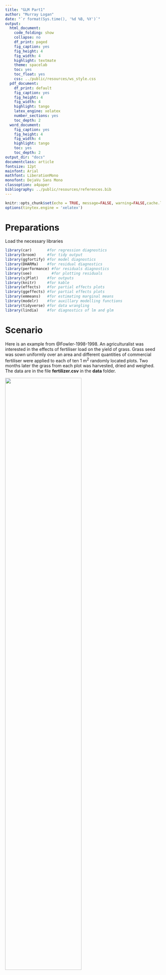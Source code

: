 ```yaml
---
title: "GLM Part1"
author: "Murray Logan"
date: "`r format(Sys.time(), '%d %B, %Y')`"
output:
  html_document:
    code_folding: show
    collapse: no
    df_print: paged
    fig_caption: yes
    fig_height: 4
    fig_width: 4
    highlight: textmate
    theme: spacelab
    toc: yes
    toc_float: yes
    css: ../public/resources/ws_style.css
  pdf_document:
    df_print: default
    fig_caption: yes
    fig_height: 4
    fig_width: 4
    highlight: tango
    latex_engine: xelatex
    number_sections: yes
    toc_depth: 2
  word_document:
    fig_caption: yes
    fig_height: 4
    fig_width: 4
    highlight: tango
    toc: yes
    toc_depth: 2
output_dir: "docs"
documentclass: article
fontsize: 12pt
mainfont: Arial
mathfont: LiberationMono
monofont: DejaVu Sans Mono
classoption: a4paper
bibliography: ../public/resources/references.bib
---
```


```r
knitr::opts_chunk$set(echo = TRUE, message=FALSE, warning=FALSE,cache.lazy = FALSE, tidy='styler')
options(tinytex.engine = 'xelatex')
```
                  
# Preparations

Load the necessary libraries

```r
library(car)       #for regression diagnostics
library(broom)     #for tidy output
library(ggfortify) #for model diagnostics
library(DHARMa)    #for residual diagnostics
library(performance) #for residuals diagnostics
library(see)         #for plotting residuals
library(sjPlot)    #for outputs
library(knitr)     #for kable
library(effects)   #for partial effects plots
library(ggeffects) #for partial effects plots
library(emmeans)   #for estimating marginal means
library(modelr)    #for auxillary modelling functions
library(tidyverse) #for data wrangling
library(lindia)    #for diagnostics of lm and glm
```

# Scenario

Here is an example from @Fowler-1998-1998. An agriculturalist was interested in
the effects of fertiliser load on the yield of grass.  Grass seed was sown
uniformly over an area and different quantities of commercial fertiliser were
applied to each of ten 1 m<sup>2</sup> randomly located plots.  Two months later
the grass from each plot was harvested, dried and weighed.  The data are in the
file **fertilizer.csv** in the **data** folder.

![](../public/resources/turf.jpg){width=70%}

| FERTILIZER   | YIELD   |
| ------------ | ------- |
| 25           | 84      |
| 50           | 80      |
| 75           | 90      |
| 100          | 154     |
| 125          | 148     |
| \...         | \...    |

---------------- ---------------------------------------------------
**FERTILIZER**:  Mass of fertiliser (g.m^-2^) - Predictor variable
**YIELD**:       Yield of grass (g.m^-2^) - Response variable
---------------- ---------------------------------------------------

 
The aim of the analysis is to investigate the relationship between fertiliser
concentration and grass yield.

# Read in the data

<div class='HIDDEN'> We will start off by reading in the Fertiliser data.  There
are many functions in R that can read in a CSV file.  We will use a the
`read_csv()` function as it is part of the tidyverse ecosystem.  </div>

```r
fert = read_csv('../public/data/fertilizer.csv', trim_ws=TRUE)
```

<div class='HIDDEN'> After reading in a dataset, it is always a good idea to
quickly explore a few summaries in order to ascertain whether the imported data
are correctly transcribed. In particular, we should pay attention to whether
there are any unexpected missing values and ensure that each variable (column)
has the expected class (e.g. that variables we expected to be considered numbers
are indeed listed as either `<dbl>` or `<int>` and not `<char>`).  </div>

```r
glimpse(fert)
## Explore the first 6 rows of the data
head(fert)
str(fert)
```

# Exploratory data analysis

<div class='HIDDEN'> The individual responses ($y_i$, observed yields) are each
expected to have been **independently** drawn from normal (**Gaussian**)
distributions ($\mathcal{N}$). These distributions represent all the possible
yields we could have obtained at the specific ($i^th$) level of Fertiliser.
Hence the $i^th$ yield observation is expected to have been drawn from a normal
distribution with a mean of $\mu_i$.

Although each distribution is expected to come from populations that differ in
their means, we assume that all of these distributions have the **same
variance** ($\sigma^2$).

</div>

Model formula:
$$
y_i \sim{} \mathcal{N}(\mu_i, \sigma^2)\\
\mu_i = \beta_0 + \beta_1 x_i
$$

where $y_i$ represents the $i$ observed values, $\beta_0$ and $\beta_1$
represent the intercept and slope respectively, and $\sigma^2$ represents the
estimated variance.

<div class='HIDDEN'> We intend to explore the relationship between Yield and
Fertiliser using simple linear regression.  Such an analysis assumes:

- **Normality**: each population is assumed to be normally distributed. This can
be initially assessed by exploring the distribution of the response via either
boxplots, violin plots or histograms (depending on sample size).
- **Homogeneity of variance**: each population is assumed to be equally varied.
This can be initially assessed by exploring the distribution of observed values
around an imaginary line of best fit through the cloud of data formed by a
scatterplot of Yield against Fertiliser. If the spread of points increases (or
decreases) along the trend line, it is likely that the populations are not
equally varied.
- **Linearity**: in fitting a straight line through the cloud of data, we are
assuming that a linear trend is appropriate. If the trend is not linear, then
the inferred relationship may be miss-representative of the true relationship.
In addition to an imaginary line, we could fit either a loess or linear smoother
through the cloud to help us assess the likelihood of non-linearity.
- **Independence**: to help ensure that the estimates are unbiased, we must
assume that all observations are independent. In this case, we assume that the
observations were collected from a randomised design in which the level of
Fertiliser was applied randomly to the different patches of the field. If
however, the researchers had simply moved along the field applying progressively
higher Fertiliser concentrations, then there is a chance that they have
introduced additional biases or confounding factors. Similarly, if the
Fertiliser levels were applied in increasing doses over time, there might also
be biases. In the absence of any spatial or temporal information associated with
the collection of data, we cannot directly assess this assumption. </div>

```r
ggplot(fert, aes(y = YIELD, x = FERTILIZER)) +
  geom_point() +
  geom_smooth()
ggplot(fert, aes(y = YIELD, x = FERTILIZER)) +
  geom_point() +
  geom_smooth(method = "lm")
ggplot(fert, aes(y = YIELD)) +
  geom_boxplot(aes(x = 1))
ggplot(fert, aes(y = YIELD)) +
  geom_violin(aes(x = 1))
ggplot(fert, aes(x = YIELD)) +
  geom_histogram()
ggplot(fert, aes(x = YIELD)) +
  geom_density()
```
 
<div class='HIDDEN'>
**Conclusions**:

- there is no evidence of non-normality, non-homogeneity of variance or
  non-linearity
- we have no initial reason to suspect that the assumptions will not be
satisfied and thus it is reasonable to assume that the results will be reliable.
</div>


# Fit the model

<div class='HIDDEN'>
Lets start by performing Ordinary Least Squares (OLS) regression by
first principles.

To do so, we expresses the response as a vector ($Y$), the
deterministic (linear predictor) as a matrix ($\boldsymbol{X}$)
comprising of a column of 1's (for multiplying the intercept
parameter) and the predictor variable (for multiplying the slope
parameter).  We then also have a vector of beta parameters ($\beta_0$
and $\beta$ representing the intercept and slope respectively).


$$
y_i = \beta_0\times 1 + \beta_1\times x_i
$$

$$
\underbrace{\begin{bmatrix}
y_1\\
y_2\\
y_3\\
...\\
y_i
\end{bmatrix}}_{Y} = 
\underbrace{\begin{bmatrix}
1&x_1\\
1&x_2\\
1&x_3\\
...\\
1&x_i
\end{bmatrix}}_{\boldsymbol{X}}
\underbrace{\vphantom{\begin{bmatrix}
y_1\\
y_2\\
y_3\\
...\\
y_i
\end{bmatrix}}\begin{bmatrix}
\beta_0&\beta
\end{bmatrix}}_{\boldsymbol{\beta}}
$$


In OLS we estimate the parameters ($\beta_0$ and $\beta$) by minimising the sum
of the squared residuals ($\boldsymbol{\varepsilon}$).

$$
\begin{align}
Y =& \boldsymbol{X}\boldsymbol{\beta} + \boldsymbol{\varepsilon}\\
\boldsymbol{\varepsilon} =& Y - \boldsymbol{X}\boldsymbol{\beta}
\end{align}
$$

We can then minimise the sum of squares residuals.  This is essentially
$\boldsymbol{\varepsilon}^T\boldsymbol{\varepsilon}$, where
$\boldsymbol{\varepsilon}$ is $\boldsymbol{\varepsilon}$ transposed.

$$
\small
\begin{bmatrix}
\varepsilon_1&\varepsilon_2&\varepsilon_3&...&\varepsilon_n
\end{bmatrix}
\begin{bmatrix}
\varepsilon_1\\
\varepsilon_2\\
\varepsilon_3\\
...\\
\varepsilon_n\\
\end{bmatrix} = 
\begin{bmatrix}
\varepsilon_1\times\varepsilon_1 + \varepsilon_2\times\varepsilon_2 + \varepsilon_3\times\varepsilon_3 + ... + \varepsilon_n\times\varepsilon_n
\end{bmatrix}
$$


$$
\begin{align}
\boldsymbol{\varepsilon}^T\boldsymbol{\varepsilon} =& (Y - \boldsymbol{X}\boldsymbol{\beta})^T(Y - \boldsymbol{X}\boldsymbol{\beta})\\
\boldsymbol{\beta} =& (\boldsymbol{X}^T\boldsymbol{X})^{-1} \boldsymbol{X}^T Y
\end{align}
$$

```r
## Generate the model matrix
X <- model.matrix(~FERTILIZER, data = fert)
## Solve for beta
beta <- solve(t(X) %*% X) %*% t(X) %*% fert$YIELD
beta
```

</div>


<div class='HIDDEN'>
The above simple linear regression model can be fit using the `lm()` function.
This function, uses Ordinary Least Squares (OLS).  The full model formula would
include a 1 (for the intercept) and the predictor values (for the slope).  In R,
models generally always include an intercept by default and thus we can
abbreviate the formula a little by omitting the 1.
</div>


```r
fert.lm <- lm(YIELD~1+FERTILIZER, data = fert)
fert.lm <- lm(YIELD~FERTILIZER, data = fert)
```

<div class='HIDDEN'>
The `lm()` function returns a list comprising the estimated coefficients, the
residuals, the data used to fit the model and various other attributes
associated with the model fitting procedure.
```r
## Get the name of the attributes within the lm model
attributes(fert.lm)
## Explore all the conttents of the fitted model
str(fert.lm)
## Return the data used to fit the model 
fert.lm$model
## Return the estimated coefficients
fert.lm$coefficients
```
Rather than directly access these attributes (which may have different names in
different modelling functions), there are **extraction** functions that reach
into the model output and extract the information in a convenient way.
```r
## Extract the estimated coefficients
coef(fert.lm)
## Extract the fitted (predicted) values
fitted(fert.lm)
## Extract the residules
resid(fert.lm)
args(residuals.lm)
```
</div>

# Model validation {.tabset .tabset-faded}
<div class='HIDDEN'>
After fitting a model, it is important to explore a range of diagnostics to
confirm that all the assumptions were satisfied.
</div>

<div class='HIDDEN'>
## autoplot
When supplied with a fitted linear model, the `autoplot()` function generates a
set of standard diagnostic regression plots:

- the top left plot is a residual plot:  Ideally, there should not be any
patterns in the residual plot.  Of particular concern would be if there was a
wedge (funnel) shape (indicative of unequal variances) or some curved shape
(indicative of having fit a linear trend through non-linear data).
- the top right plot is a Q-Q normal plot:  This figure plots the quantiles of
the residuals against the quantiles that would be expected if the data were
drawn from a normal distribution.  Ideally, the points should be close to the
dashed line.  Deviations from this line at the tails signify potential
non-normality.
- the middle left plot is a standardised residual plot.  This has a similar
interpretation to the residual plot.
- the middle right plot displays the cooks distance values associated with each
observation.  Cook's distance is a measure of the influence of each point on the
estimated parameter values.  This is a combination of residuals (measure of
outlierness along the y-axis) and leverage (measure of outlierness along the
x-axis). Essentially, it estimates variations in regression coefficients after
removing each observation (one by one). Ideally, all the values should be under
0.8.  Numbers above the bars indicate the observation number - this can be
useful to identify which observations are influential.
- the bottom left plot displays the trend between residuals and leverage.  In
the event of large Cook's distance, this can help identify whether the issues
are due to residuals or leverage.
- the bottom right plot displays the trend between Cook's distance and leverage.

```r
fert.lm %>% autoplot(which = 1:6, ncol = 2, label.size = 3)
fert.lm %>% lindia::gg_diagnose()
```

**Conclusions**:

- there are no alarming signs from any of the diagnostics.
- the estimated parameters are likely to be reliable.
</div>


<div class='HIDDEN'>
## Influence measures
Cook's distance (`cook.d`) and leverage (`hat`) are displayed in tabular form.

```r
fert.lm %>% influence.measures()
fert.lm %>% fortify()
```

</div>

<div class='HIDDEN'>
## Performance model checking

The `performance` package provides a similar set of visual diagnostics:

- the top left plot is a Q-Q normal plot.
- the top right plot compares the distribution (density) of the observed data
  (blue) with a normal (or other nominated) distribution (green)
- the middle two plots are residual and standard residual plots.  Ideally, these
  should show no patterns in the residuals
- the bottom left plot provides a frequency bar chart of Cook's distance values.

```r
fert.lm %>% performance::check_model()
fert.lm %>% performance::check_outliers()
fert.lm %>% performance::check_outliers() %>% plot
## These are probabilities of exceedance rather than actual Cook's D values
#https://easystats.github.io/performance/reference/check_outliers.html
```

**Conclusions**:

- there are no alarming signs from any of the diagnostics
</div>

<div class='HIDDEN'>
## DHARMa simulated residuals

Although an exploration of model residuals can provide important insights into
the goodness of fit and conformity of a model to the underlying assumptions,
diagnosing issues is a bit of a fine art.  This difficulty is exacerbated when
the residuals are being calculated from some models (e.g logistic regression
models) where it is difficult to separate out nefarious patterns from the
specific patterns expected of the specific model.

The `DHARMa` package generates standardised residuals via simulation and uses
these as the basis of a range of tools to diagnose common modelling issues
including outliers, heterogeneity, over-dispersion, autocorrelation.

New observations simulated from the fitted model are used to calculate a
cumulative density function (CDF) that describes the probability profile of
each observation. Thereafter, the residual of an observation is calculated as
the value of the CDF that corresponds to the actual observed value:

- a value of 0 indicates that the observed value was less than all simulated values
- a value of 1 indicates that the observed value was greater than all simulated values
- a value of 0.5 indicates that have the observed value were greater than all
simulated values from a correctly specified model, these quantile residuals
should be uniformly distributed

This approach ensures that all residuals have the same interpretation
irrespective of the model and distribution selected.

Exploring DHARMa residuals begins with running the `simulateResiduals()`
function. If this is done with `plot=TRUE`, a pair of diagnostic plots with a
range of diagnostic tests will be provided as side effects.

- the left hand plot is a Q-Q plot (ideally all points should be close to the
red line) the KS (Kolmogorov-Smirnov) test tests whether the (in this case
simulated) are likely to have been drawn from the nominated distribution (in
this case Gaussian).
- the Dispersion test tests whether the standard deviation of the data is equal
  to that of the simulated data
- the Outlier test tests for the prevalence of outliers (when observed values
  are outside the simulated range)
- the right hand plot is a residual plot. Ideally, there should be no patterns
  in the residuals. To help identify any patterns, quantile trends are
  overlayed. Ideally, there should be a flat black line at each of the quantiles
  of 0.25, 0.5 and 0.75.

```r
fert.resid <- fert.lm %>% simulateResiduals(plot = TRUE)
```

```r
## To run tests of KS (uniformity),  dispersion and outliers
fert.resid %>% testResiduals()
```

```r
## OR individually
fert.resid %>% testUniformity()
fert.resid %>% testDispersion()
fert.resid %>% testOutliers()
## Other useful tests
fert.resid %>% testZeroInflation()
fert.resid %>% testQuantiles()
## The above fits quantile gams at 0.25,  0.5 and 0.75
## testSpatialAutocorrelation(fert.resid,  x=,  y=) # needs x and y coordinates
## testTemporalAutocorrelation(fert.resid,  time=) # needs time
```
</div>


<div class='HIDDEN'>
## augment

The `broom` package has an `augment` method that adds information generated from
a fitted model to the modelled data.

```r
fert.lm %>% augment()
## we could then pipe these to ggplot in order to look at residuals etc
fert.lm %>% augment() %>%
    ggplot() +
    geom_point(aes(y = .resid, x = .fitted))
```
</div>


<div class='HIDDEN'>
## plot_grid

The `ssjPlot` package also has plotting methods associated with fitted models,
some of which focus on model diagnostics.

```r
fert.lm %>% plot_model(type='diag') %>% plot_grid()
```
</div>

<div class='HIDDEN'>
##

</div>

# Model outputs {.tabset .tabset-faded}

<div class='HIDDEN'>

Prior to examining the estimated coefficients and any associated hypothesis
tests, it is a good idea to explore the fitted trends.  Not only does this give
you a sense for the overall outcomes (and help you interpret the model summaries
etc), it also provides an opportunity to reflect on whether the model has
yielded sensible patterns.

There are numerous ways to explore the fitted trends and these are largely based
on two types of effects:

- **conditional effects**: predictions that are conditioned on certain levels
  (typically the reference level) of factors.  For example, the trend/effects of
  one predictor at the first level (or first combination) of other categorical
  predictor(s).
- **marginal effects**: predictions that are marginalised (= averaged) over all
  levels of the factors.  For example, the trend/effects of one predictor
  averaged across all levels (or combinations) of other predictors.

There are also numerous routines and packages to support these fitted trends
(partial plots).

| Package     | Function                   | Type              | Notes             |
|-------------|----------------------------|-------------------|-------------------|
| `sjPlot`    | `plot_model(type = 'eff')` | Marginal means    |                   |
| `effects`   | `allEffects()`             | Marginal means    |                   |
| `ggeffects` | `ggeffects()`              | Marginal means    | calls `effects()` |
| `ggeffects` | `ggpredict()`              | Conditional means | calls `predict()` |
| `ggeffects` | `ggemmeans()`              | Marginal means    | calls `emmeans()` |
|             |                            |                   |                   |

Note, in the absence of categorical predictors, they will all yield the same...

## plot_model (sjPlot)
```r
fert.lm %>% plot_model(type = "eff", show.data = TRUE)
```

## allEffects (effects)

```r
plot(allEffects(fert.lm, residuals = TRUE))
```

## ggpredict (ggeffects)
```r
fert.lm %>% ggpredict() %>% plot(add.data = TRUE, jitter=FALSE)
```

## ggemmeans (ggeffects)
```r
fert.lm %>% ggemmeans(~FERTILIZER) %>% plot(add.data = TRUE, jitter=FALSE)
```

</div>

# Model investigation / hypothesis testing {.tabset .tabset-faded}

<div class='HIDDEN'>

## summary
```r
fert.lm %>% summary()
```
**Conclusions**:

- the estimated y-intercept (value of Yield when Fertiliser level is 0) is 
  `r round(coef(fert.lm)[1],2)`.
  Note, as a Fertiliser value of 0 is outside the range of the collected data,
  this intercept does not really have any useful interpretation (unless we are
  happy to extrapolate).  If we had centred the Fertiliser predictor (either
  before modelling or as part of the model -
  `lm(YIELD~scale(FERTILIZER,scale=FALSE), data=fert)`), then the y-intercept
  would have had a sensible interpretation.  It would have been the expected
  Yield at the average Fertiliser level.  Nevertheless, either way, the
  hypothesis test associated with the intercept is rarely of any value.
- the estimated slope is `r round(coef(fert.lm)[2], 2)`.  For every one unit
  increase in Fertiliser concentration, Yield is expected to increase by 
  `r round(coef(fert.lm)[2], 2)` units.
- the estimated slope divided by the estimated uncertainty in the slope (Std.
Error) gives a t-value of `r round(summary(fert.lm)$coefficients[2, 3],2)`.  If
we compare that to a t-distribution for `r df.residual(fert.lm)`, we get a
p-value < 0.05.  Hence we would reject the null hypothesis of no relationship
between Fertiliser concentration and Yield.
- the $R^2$ value is `r round(summary(fert.lm)$r.squared, 2)`. Hence,
`r 100*round(summary(fert.lm)$r.squared, 2)` percent of the variation in Yield
is explained by its relationship to Fertiliser.

## confint

Arguably, the confidence intervals associated with each of the estimates is more
useful than the p-values.  P-values purely indicate the probability of detecting
an effect if an effect occurs.  They **do not** provide a measure of the
magnitude (or importance) of the effect.  The slope is the point estimate of the
magnitude of the effect.  Confidence intervals then provide insights into the
broader range of effects.  For example, in addition to describing the estimated
effect size (slope), we could discuss the implications of slope with a magnitude
as low as the lower confidence limit or as high as the upper confidence limit.

```r
fert.lm %>% confint()
```
**Conclusions**:

- we are 95% confident that an interval the size of
(`r paste(round(confint(fert.lm)[2, ], 2), collapse = ', ')`) would include the true
mean slope.

## tidy

Each modelling routine (and package) may store and present its results in a
different structure and format.  In an attempt to unify the output, the `broom`
package includes a `tidy()` method that produces more consistent outputs
(structure and names) across modelling routines.

```r
fert.lm %>% tidy(conf.int=TRUE)
```
We can pipe this to `kable` if we want more formatted output.

```r
fert.lm %>% tidy(conf.int = TRUE) %>% kable
```

## tab_model

For HTML output, the `sjPlot` package has a method for producing comparable and
nicely formatted outputs across different modelling routines.

```r
# warning this is only appropriate for html output
fert.lm %>% sjPlot::tab_model(show.se = TRUE, show.aic = TRUE)
```
</div>

# Predictions {.tabset .tabset-faded}

<div class=HIDDEN'>

For simple models prediction is essentially taking the model formula complete
with parameter (coefficient) estimates and solving for new values of the
predictor.  To explore this, we will use the fitted model to predict Yield for a
Fertiliser concentration of 110.

## predict

```r
## establish a data set that defines the new data to predict against
newdata = data.frame(FERTILIZER = 110)
## using the predict function
fert.lm %>% predict(newdata = newdata)
## include confidence intervals
fert.lm %>% predict(newdata = newdata,  interval = "confidence")
```
**Conclusions**:

- we expect (predict) a Yield of `r round(predict(fert.lm, newdata=newdata), 2)` associated with
a Fertiliser level of 110.
- confidence intervals represent the interval in which we are 95% confident the
true **Mean** value of the population falls.
- prediction intervals (not show, but described for comparison) represent the
interval in which we are 95% confident a single observation drawn from the
population mean will fall.

## manual calculations

```r
## establish a data set that defines the new data to predict against
newdata = data.frame(FERTILIZER = 110)
## Establish an appropriate model matrix
Xmat = model.matrix(~FERTILIZER, data = newdata)
## Perform matrix multiplication
(pred <- coef(fert.lm) %*% t(Xmat))
## Calculate the standard error
se <- sqrt(diag(Xmat %*% vcov(fert.lm) %*% t(Xmat)))
## Calculate the confidence intervals
as.numeric(pred) + outer(se, qt(df = df.residual(fert.lm),  c(0.025, 0.975)))
```

## emmeans

The `emmeans` package has a set of routines for estimating marginal means from
fitted models.

```r
## using emmeans
newdata = list(FERTILIZER = 110)
fert.lm %>% emmeans(~FERTILIZER, at = newdata)
```
Note, the above outputs are rounded only for the purpose of constructing the
printed table on screen.  If we were to capture the output of the `emmeans()` function, the values
would not be rounded.
</div>

# Additional analyses {.tabset .tabset-faded}
<div class='HIDDEN'>
Having fitted the simple linear model, we can further interrogate the model to
explore additional facets.

## glht
```r
## testing a specific hypothesis
## Probabiliy of getting our estimate if slope was 1
fert.lm %>% multcomp::glht(linfct = c("FERTILIZER == 1")) %>% summary
## Cant ask probability that the slope is equal to something in frequentist
## If we wanted to know the probability that the slope was greater than
## 1, the closest we could get is
fert.lm %>% multcomp::glht(linfct = c("FERTILIZER >= 0.9")) %>% summary
```

## hypothesis

```r
## testing a specific hypothesis
## Probabiliy of getting our estimate if slope was 1
fert.lm %>% brms::hypothesis("FERTILIZER = 1")
## Cant ask probability that the slope is equal to something in frequentist
## If we wanted to know the probability that the slope was greater than
## 1, the closest we could get is
fert.lm %>% brms::hypothesis("FERTILIZER > 0.9")
```

## emmeans
We could explore the expected change in Yield associated with a specific
increase in Fertiliser.  For example, how much do we expect Yield to increase
when increasing Fertiliser concentration from 100 to 200.

```r
newdata <- list(FERTILIZER = c(200, 100))
fert.lm %>% emmeans(~FERTILIZER, at = newdata) 
fert.lm %>% emmeans(~FERTILIZER, at = newdata) %>% pairs() 
fert.lm %>% emmeans(~FERTILIZER, at = newdata) %>% pairs() %>% confint 
fert.lm %>% emmeans(~FERTILIZER, at = newdata) %>% pairs() %>% summary(infer=TRUE)
fert.lm %>% emmeans(pairwise~FERTILIZER, at = newdata)
## or with confidence intervals
fert.lm %>% emmeans(pairwise~FERTILIZER, at = newdata) %>% confint
```

## 

</div>
 
# Summary figures {.tabset .tabset-faded}

Although there are numerous easy to use routines that will generate partial
plots (see above), it is also useful to be able to produce the data behind the
figures yourself.  That way, you can have more control over the type and style of
the figures.

Producing a summary figure is essentially plotting the results of predictions.
In the case of a trend, we want a series of predictions associated with a
sequence of predictor values.  Hence, we establish a prediction grid that
contains the sequence of values for the predictor we would like to display.

There are a number of functions we can use to generate different sequences of
prediction values.  For example, we may want a sequence of values from the
lowest to the highest observed predictor value.  Alternatively, we may just want
to explore predictions at the first, third and fifth quantiles.  The following
table indicates some of the functions that are helpful for these purposes.

| Function                   | Values returned                                         |
|----------------------------|---------------------------------------------------------|
| `modelr::seq_range()`      | equal increment values from smallest to largest         |
| `Hmisc::smean_sdl()`       | mean as well as mean plus/minus one standard deviation  |
| `Hmisc::smedian_hilow()`   | median as well as min and max                           |
| `Hmisc::smean.cl.normal()` | mean as well as lower and upper 95% confidence interval |

<div class='HIDDEN'>
## emmeans

```r
## Using emmeans
fert_grid <- with(fert, list(FERTILIZER = seq_range(FERTILIZER, n = 100)))
## OR
fert_grid <- fert %>% data_grid(FERTILIZER = seq_range(FERTILIZER, n = 100))
newdata <- fert.lm %>%
  emmeans(~FERTILIZER,  at = fert_grid) %>%
  as.data.frame
newdata <- fert.lm %>% emmeans(~FERTILIZER, at = fert_grid) %>% as.data.frame
newdata %>% head
ggplot(newdata, aes(y = emmean, x = FERTILIZER))+
    geom_point(data = fert, aes(y = YIELD)) +
    geom_ribbon(aes(ymin = lower.CL, ymax = upper.CL), fill = "blue", alpha = 0.3) + 
    geom_line() +
    scale_y_continuous(expression(Grass~yield~(g.m^-3)), breaks=c(100,150,200,250))+
    scale_x_continuous(expression(Fertilizer~concentration~(g.ml^-1)))+
    theme_classic()
```

## emmeans with partial residuals

For more complex models that include additional covariates, the partial plot
represents the expected trend between the response and focal predictor holding
all other predictors constant.  This is akin to plotting the trend between the
response and focal predictor after standardising first for the other
covariate(s).

When this is the case, it is not always appropriate to overlay a partial plot
with raw data (as this data has not been standardised and will not necessarily
represent the partial effects).  Arguably a more appropriate way to represent
the data points, is to calculate standardised version of the points by adding
the residuals onto the fitted values associated with each of the observed values
of the focal predictor.  When there is only a single predictor, as is the case
here, the result will be identical to just overlaying the raw data.

We can either do this by leveraging completely off the `ggemmeans()`
function (or `ggpredict()` if we want conditional predictions).

```r
## Using emmeans
fert_grid <- fert %>% data_grid(FERTILIZER = seq_range(FERTILIZER, n = 100))
newdata <- fert.lm %>%
  emmeans(~FERTILIZER,  at = fert_grid) %>%
  as.data.frame
newdata <- fert.lm %>% emmeans(~FERTILIZER, at = fert_grid) %>% as.data.frame
newdata %>% head

## Now generate partial residuals
fitted_grid <- fert
fit <- fert.lm %>% emmeans(~FERTILIZER, at = fitted_grid) %>% as.data.frame() %>%
    pull(emmean)
resid.newdata = fert %>%
    mutate(Fit = fit,
           Resid = resid(fert.lm),
           Partial.obs = Fit + Resid)
resid.newdata %>%  head
ggplot(newdata, aes(y = emmean, x = FERTILIZER))+
    geom_point(data = resid.newdata, aes(y = Partial.obs)) +
    geom_ribbon(aes(ymin = lower.CL, ymax = upper.CL), fill = "blue", alpha = 0.3) + 
    geom_line() +
    scale_y_continuous(expression(Grass~yield~(g.m^-3)))+
    scale_x_continuous(expression(Fertilizer~concentration~(g.ml^-1)))+
    theme_classic()
```

## manually

```r
## Using emmeans
newdata <- with(fert, data.frame(FERTILIZER = seq(min(FERTILIZER), max(FERTILIZER), len=100)))
Xmat <- model.matrix(~FERTILIZER,  data = newdata)
coefs <- coef(fert.lm)
preds <- coefs %*% t(Xmat)
se <- sqrt(diag(Xmat %*% vcov(fert.lm) %*% t(Xmat)))
fert.df <- df.residual(fert.lm)
newdata <- newdata %>%
  mutate(fit = as.vector(preds),
         lower = fit - qt(0.975, df = fert.df)*se,
         upper = fit + qt(0.975,  df = fert.df)*se)
ggplot(newdata, aes(y = fit, x = FERTILIZER))+
    geom_point(data = fert, aes(y = YIELD)) +
    geom_ribbon(aes(ymin = lower, ymax = upper), fill = "blue", alpha =0.3) + 
    geom_line() +
    scale_y_continuous(expression(Grass~yield~(g.m^-3)))+
    scale_x_continuous(expression(Fertilizer~concentration~(g.ml^-1)))+
    theme_classic()
```
</div>
# References
 
 
 
